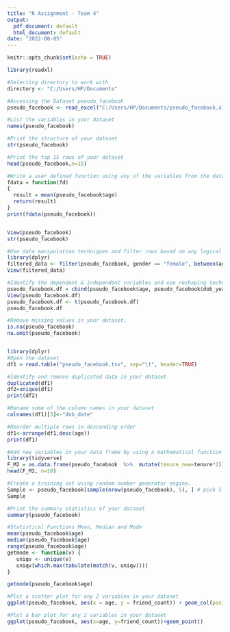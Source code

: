 ---
title: "R Assignment - Team 4"
output:
  pdf_document: default
  html_document: default
date: "2022-08-05"
---

```{r setup, include=FALSE}
knitr::opts_chunk$set(echo = TRUE)
```


```{r}
library(readxl)

#Selecting directory to work with
directory <- "C:/Users/HP/Documents"

#Accessing the Dataset pseudo_facebook
pseudo_facebook <- read_excel("C:/Users/HP/Documents/pseudo_facebook.xlsx")

#List the variables in your dataset
names(pseudo_facebook)

#Print the structure of your dataset
str(pseudo_facebook)

#Print the top 15 rows of your dataset
head(pseudo_facebook,n=15)

#Write a user defined function using any of the variables from the data set.
fdata = function(fd)
{
  result = mean(pseudo_facebook$age)
  return(result)
}
print(fdata(pseudo_facebook))


View(pseudo_facebook)
str(pseudo_facebook)

#Use data manipulation techniques and filter rows based on any logical criteria that exist in your dataset.
library(dplyr)
filtered_data <- filter(pseudo_facebook, gender == "female", between(age,17,19))
View(filtered_data)

#Identify the dependent & independent variables and use reshaping techniques and create a new data frame by joining those variables from your dataset.
pseudo_facebook.df = cbind(pseudo_facebook$age, pseudo_facebook$dob_year)
View(pseudo_facebook.df)
pseudo_facebook.df <- t(pseudo_facebook.df)
pseudo_facebook.df

#Remove missing values in your dataset.
is.na(pseudo_facebook)
na.omit(pseudo_facebook)


library(dplyr)
#Open the dataset
df1 = read.table("pseudo_facebook.tsv", sep="\t", header=TRUE)

#Identify and remove duplicated data in your dataset
duplicated(df1)
df2=unique(df1)
print(df2)

#Rename some of the column names in your dataset
colnames(df1)[3]<-"dob_date"

#Reorder multiple rows in descending order
df1<-arrange(df1,desc(age))
print(df1)

#Add new variables in your data frame by using a mathematical function 
library(tidyverse)
F_M2 = as.data.frame(pseudo_facebook  %>%  mutate(tenure_new=tenure*2))
head(F_M2, n=10)

#Create a training set using random number generator engine.
Sample <- pseudo_facebook[sample(nrow(pseudo_facebook), 5), ] # pick 5 random rows from dataset
Sample

#Print the summary statistics of your dataset
summary(pseudo_facebook)

#Statistical Functions Mean, Median and Mode
mean(pseudo_facebook$age)
median(pseudo_facebook$age)
range(pseudo_facebook$age)
getmode <- function(v) {
   uniqv <- unique(v)
   uniqv[which.max(tabulate(match(v, uniqv)))]
}

getmode(pseudo_facebook$age)

#Plot a scatter plot for any 2 variables in your dataset
ggplot(pseudo_facebook, aes(x = age, y = friend_count)) + geom_col(position = "dodge")

#Plot a bar plot for any 2 variables in your dataset
ggplot(pseudo_facebook, aes(x=age, y=friend_count))+geom_point()

```



